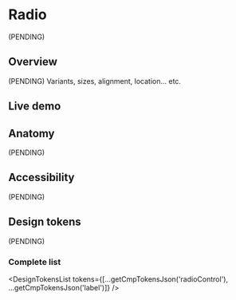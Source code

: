 


<Meta title="Components/Radio" />

# Radio

(PENDING)

## Overview

(PENDING) Variants, sizes, alignment, location... etc.

## Live demo

<LiveDemo
  story={Stories.Example}
  urlHtml="https://devoinc.github.io/genesys-styles"
  urlReact="https://devoinc.github.io/genesys-ui/?path=/docs/components-form-radio--docs"
/>

## Anatomy

(PENDING)

## Accessibility

(PENDING)

## Design tokens

(PENDING)

### Complete list

<DesignTokensList
  tokens={[...getCmpTokensJson('radioControl'), ...getCmpTokensJson('label')]}
/>
